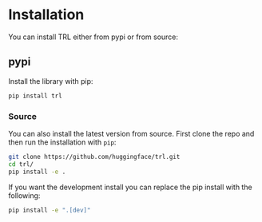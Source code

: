 # Installation
You can install TRL either from pypi or from source:

## pypi
Install the library with pip:

```bash
pip install trl
```

### Source
You can also install the latest version from source. First clone the repo and then run the installation with `pip`:

```bash
git clone https://github.com/huggingface/trl.git
cd trl/
pip install -e .
```

If you want the development install you can replace the pip install with the following:

```bash
pip install -e ".[dev]"
```